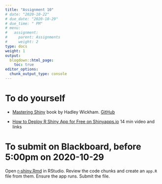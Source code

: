 ```yaml
---
title: "Assignment 10"
# date: "2020-10-22"
# due_date: "2020-10-29"
# due_time: " PM"
# menu:
#   assignment:
#     parent: Assignments
#     weight: 2
type: docs
weight: 1
output:
  blogdown::html_page:
    toc: true
editor_options: 
  chunk_output_type: console
---
```


# To do yourself

- [Mastering Shiny](https://mastering-shiny.org/) book by Hadley Wickham. [GitHub](https://github.com/jcheng5/shiny-book)

- [How to Deploy R Shiny App for Free on Shinyapps.io](https://www.r-bloggers.com/2020/10/how-to-deploy-r-shiny-app-for-free-on-shinyapps-io-video/) 14 min video and links

# To submit on Blackboard, before 5:00pm on 2020-10-29

Open [r-shiny.Rmd](../../r-shiny.Rmd) in RStudio. Review the code chunks and create an `app.R` file from them. Ensure the app runs. Submit the file.
